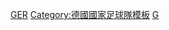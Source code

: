 {{National squad
 | name= 2010年世界盃足球賽德國參賽名單
 | bg        = white
 | fg        = black
 |bordercolor=black
 | country   = 德國
 | flag      = Germany
 | comp link = 2010年世界盃足球賽
 | comp      = 2010年世界盃足球賽（季軍）
 | p1        = [[曼努埃尔·诺伊尔|-{zh-hans:诺伊尔;zh-hk:紐亞;zh-tw:諾伊爾;}-]]
 | p2        = [[马塞尔·扬森|-{zh-hans:扬森;zh-hk:贊臣;zh-tw:揚森;}-]]
 | p3        = [[阿尔内·弗雷德里希|-{zh-hans:弗雷德里希;zh-hk:費特列治;zh-tw:弗雷德里希;}-]]
 | p4        = [[丹尼斯·奥戈|-{zh-hans:奥戈;zh-hk:亞奧高;zh-tw:奧戈;}-]]
 | p5        = [[塞尔达·塔什彻|-{zh-hans:塔什彻;zh-hk:泰斯治;zh-tw:塔斯齊;}-]]
 | p6        = [[萨米·赫迪拉|-{zh-hans:赫;zh-hk:基;zh-tw:赫;}-迪拉]]
 | p7        = [[巴斯蒂安·施魏因斯泰格|-{zh-hans:施魏因斯泰格;zh-hk:舒韋恩史迪加;zh-tw:史汪斯泰格;}-]]
 | p8        = [[梅苏特·厄齐尔|-{zh-hans:厄齐尔;zh-hk:奧斯爾;zh-tw:厄齊爾;}-]]
 | p9        = [[斯特凡·基斯林|-{zh-hans:基斯林;zh-hk:傑斯寧;zh-tw:基斯林;}-]]
 | p10       = [[卢卡斯·波多尔斯基|-{zh-hans:波多尔斯基;zh-hk:普多斯基;zh-tw:普度斯基;}-]]
 | p11       = [[米罗斯拉夫·克洛泽|-{zh-hans:克洛泽;zh-hk:高路斯;zh-tw:克洛斯;}-]]
 | p12       = [[蒂姆·維澤|-{zh-hans:维泽;zh-hk:韋斯;zh-tw:維澤;}-]]
 | p13       = [[托马斯·穆勒|-{zh-hans:穆勒;zh-hk:梅拿;zh-tw:穆勒;}-]]
 | p14       = [[霍尔格·巴德施图伯|-{zh-hans:巴德施图伯;zh-hk:畢斯杜巴;zh-tw:巴德施圖伯;}-]]
 | p15       = [[彼得·特罗霍夫斯基|-{zh-hans:特罗霍夫;zh-hk:杜查奧;zh-tw:特羅霍夫;}-斯基]]
 | p16       = [[菲利普·拉姆|-{zh-hans:拉姆;zh-hk:拿姆;zh-tw:拉姆;}-]] [[File:Captain sports.svg|10px|link=隊長 (足球)|alt=队长]]
 | p17       = [[佩尔·默特萨克|-{zh-hans:默特萨克;zh-hk:梅迪薩卡;zh-tw:默特薩克;}-]]
 | p18       = [[托尼·克罗斯|-{zh-hans:克罗斯;zh-hk:卻奧斯;zh-tw:克羅斯;}-]]
 | p19       = [[卡考|-{zh-hans:卡考;zh-hk:卡卡奧;zh-tw:卡考;}-]]
 | p20       = [[謝洛美·保定|-{zh-hans:博阿滕;zh-hk:謝洛美·保定;zh-tw:博阿滕;}-]]
 | p21       = [[馬爾科·馬林 (足球運動員)|-{zh-hans:马林;zh-hk:馬連;zh-tw:馬林;}-]]
 | p22       = [[汉斯-约尔格·布特|-{zh-hans:布特;zh-hk:畢特;zh-tw:布特;}-]]
 | p23       = [[马里奥·戈麦斯|-{zh-hans:戈麦斯;zh-hk:高美斯;zh-tw:高梅茲;}-]]
 | coach       = [[约阿希姆·勒夫|-{zh-hans:勒夫;zh-hk:路維;zh-tw:勒夫;}-]]
}}<noinclude>
[[Category:2010年世界杯足球赛参赛名单模板|GER]]
[[Category:德國國家足球隊模板]]
[[Category:國際足協世界盃德國參賽名單導航模板|G]]
</noinclude>